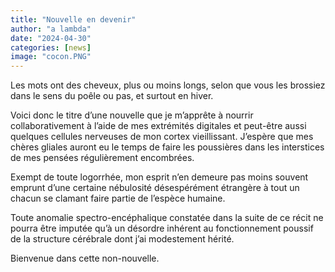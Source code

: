 ```yaml
---
title: "Nouvelle en devenir"
author: "a lambda"
date: "2024-04-30"
categories: [news]
image: "cocon.PNG"
---
```


Les mots ont des cheveux, plus ou moins longs, selon que vous les brossiez dans le sens du poêle ou pas, et surtout en hiver.

Voici donc le titre d'une nouvelle que je m'apprête à nourrir collaborativement à l'aide de mes extrémités digitales et peut-être aussi quelques cellules nerveuses de mon cortex vieillissant. J'espère que mes chères gliales auront eu le temps de faire les poussières dans les interstices de mes pensées régulièrement encombrées. 

Exempt de toute logorrhée, mon esprit n'en demeure pas moins souvent emprunt d'une certaine nébulosité désespérément étrangère à tout un chacun se clamant faire partie de l'espèce humaine.

Toute anomalie spectro-encéphalique constatée dans la suite de ce récit ne pourra être imputée qu'à un désordre inhérent au fonctionnement poussif de la structure cérébrale dont j'ai modestement hérité.

Bienvenue dans cette non-nouvelle.
